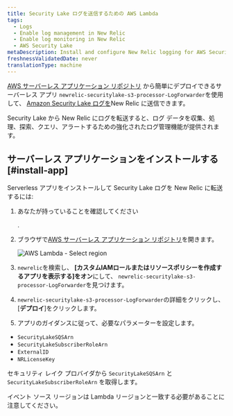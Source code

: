 ```yaml
---
title: Security Lake ログを送信するための AWS Lambda
tags:
  - Logs
  - Enable log management in New Relic
  - Enable log monitoring in New Relic
  - AWS Security Lake
metaDescription: Install and configure New Relic logging for AWS Security Lake
freshnessValidatedDate: never
translationType: machine
---
```



[AWS サーバーレス アプリケーション リポジトリ](https://serverlessrepo.aws.amazon.com/applications) から簡単にデプロイできるサーバーレス アプリ `newrelic-securitylake-s3-processor-LogForwarder`を使用して、 [Amazon Security Lake ログを](https://docs.aws.amazon.com/security-lake/latest/userguide/internal-sources.html)New Relic に送信できます。

Security Lake から New Relic にログを転送すると、ログ データを収集、処理、探索、クエリ、アラートするための強化されたログ管理機能が提供されます。

## サーバーレス アプリケーションをインストールする [#install-app]

Serverless アプリをインストールして Security Lake ログを New Relic に転送するには:

1. あなたが持っていることを確認してください

   <InlinePopover type="licenseKey"/>

   .

2. ブラウザで[AWS サーバーレス アプリケーション リポジトリ](https://serverlessrepo.aws.amazon.com/applications)を開きます。

   <img title="AWS Lambda - Select region" alt="AWS Lambda - Select region" src={serverlessAWSLambdaSelectRegion}/>

3. `newrelic`を検索し、 **\[カスタムIAMロールまたはリソースポリシーを作成するアプリを表示する]をオン**にして、 `newrelic-securitylake-s3-processor-LogForwarder`を見つけます。

4. `newrelic-securitylake-s3-processor-LogForwarder`の詳細をクリックし、\[**デプロイ**]をクリックします。

5. アプリのガイダンスに従って、必要なパラメーターを設定します。

* `SecurityLakeSQSArn`
* `SecurityLakeSubscriberRoleArn`
* `ExternalID`
* `NRLicenseKey`

セキュリティ レイク プロバイダから `SecurityLakeSQSArn` と `SecurityLakeSubscriberRoleArn` を取得します。

イベント ソース リージョンは Lambda リージョンと一致する必要があることに注意してください。